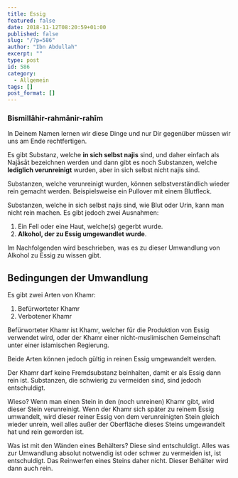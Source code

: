 ```yaml
---
title: Essig
featured: false
date: 2018-11-12T08:20:59+01:00
published: false
slug: "/?p=586"
author: "Ibn Abdullah"
excerpt: ""
type: post
id: 586
category:
  - Allgemein
tags: []
post_format: []
---
```


### Bismillāhir-rahmānir-rahīm

In Deinem Namen lernen wir diese Dinge und nur Dir gegenüber müssen wir uns am Ende rechtfertigen.

Es gibt Substanz, welche **in sich selbst najis** sind, und daher einfach als Najāsāt bezeichnen werden und dann gibt es noch Substanzen, welche **lediglich verunreinigt** wurden, aber in sich selbst nicht najis sind.

Substanzen, welche verunreinigt wurden, können selbstverständlich wieder rein gemacht werden. Beispielsweise ein Pullover mit einem Blutfleck.

Substanzen, welche in sich selbst najis sind, wie Blut oder Urin, kann man nicht rein machen. Es gibt jedoch zwei Ausnahmen:

1. Ein Fell oder eine Haut, welche(s) gegerbt wurde.
2. **Alkohol, der zu Essig umgewandlet wurde**.

Im Nachfolgenden wird beschrieben, was es zu dieser Umwandlung von Alkohol zu Essig zu wissen gibt.

## Bedingungen der Umwandlung

Es gibt zwei Arten von Khamr:

1. Befürworteter Khamr
2. Verbotener Khamr

Befürworteter Khamr ist Khamr, welcher für die Produktion von Essig verwendet wird, oder der Khamr einer nicht-muslimischen Gemeinschaft unter einer islamischen Regierung.

Beide Arten können jedoch gültig in reinen Essig umgewandelt werden.

Der Khamr darf keine Fremdsubstanz beinhalten, damit er als Essig dann rein ist. Substanzen, die schwierig zu vermeiden sind, sind jedoch entschuldigt.

Wieso? Wenn man einen Stein in den (noch unreinen) Khamr gibt, wird dieser Stein verunreinigt. Wenn der Khamr sich später zu reinem Essig umwandelt, wird dieser reiner Essig von dem verunreinigten Stein gleich wieder unrein, weil alles außer der Oberfläche dieses Steins umgewandelt hat und rein geworden ist.

Was ist mit den Wänden eines Behälters? Diese sind entschuldigt. Alles was zur Umwandlung absolut notwendig ist oder schwer zu vermeiden ist, ist entschuldigt. Das Reinwerfen eines Steins daher nicht. Dieser Behälter wird dann auch rein.
